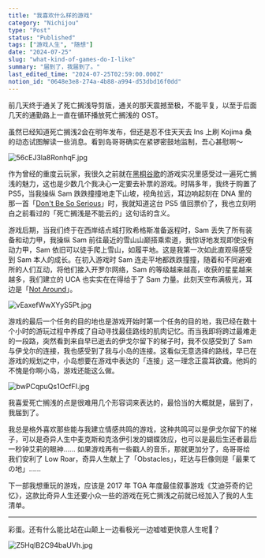 ```yaml
---
title: "我喜欢什么样的游戏"
category: "Nichijou"
type: "Post"
status: "Published"
tags: ["游戏人生", "随想"]
date: "2024-07-25"
slug: "what-kind-of-games-do-I-like"
summary: "届到了，我届到了。"
last_edited_time: "2024-07-25T02:59:00.000Z"
notion_id: "0648e3e8-274a-4b88-a994-d53dbd16f0dd"
---
```



前几天终于通关了死亡搁浅导剪版，通关的那天震撼至极，不能平复，以至于后面几天的通勤路上一直在循环播放死亡搁浅的 OST。


虽然已经知道死亡搁浅2会在明年发布，但还是忍不住天天去 Ins 上刷 Kojima 桑的动态试图解读一些消息。看到岛哥哥确实在紧锣密鼓地监制，吾心甚慰啊～


![56cEJ3la8RonhqF.jpg](https://cdn.sa.net/2024/07/25/56cEJ3la8RonhqF.jpg)


作为曾经的重度云玩家，我很久之前就在[黑桐谷歌](https://www.bilibili.com/video/BV1FJ411D7gZ)的游戏实况里感受过一遍死亡搁浅的魅力，这也是少数几个我决心一定要去补票的游戏。时隔多年，我终于购置了 PS5，当我操纵 Sam 跌跌撞撞地走下山坡，视角拉远，耳边响起刻在 DNA 里的那一首「[Don't Be So Serious](https://music.163.com/song?id=1419191927&userid=45403592)」时，我就知道这台 PS5 值回票价了，我也立刻明白之前看过的「死亡搁浅是不能云的」这句话的含义。


游戏后期，当我们终于在西岸结点城打败希格斯准备返程时，Sam 丢失了所有装备和动力甲，我操纵 Sam 前往最近的雪山山巅搭乘索道，我惊讶地发现即使没有动力甲，Sam 依旧可以徒手爬上雪山，如履平地。这是我第一次如此直观得感受到 Sam 本人的成长。在初入游戏时 Sam 连走平地都跌跌撞撞，随着和不同避难所的人们互动，将他们接入开罗尔网络，Sam 的等级越来越高，收获的星星越来越多，我们建立的 UCA 也实实在在得给于了 Sam 力量。此刻天空布满极光，耳边是「[Not Around](https://music.163.com/song?id=1419188888&userid=45403592)」。


![vEaxefWwXYyS5Pt.jpg](https://cdn.sa.net/2024/07/25/vEaxefWwXYyS5Pt.jpg)


游戏的最后一个任务的目的地也是游戏开始时第一个任务的目的地，我已经在数十个小时的游玩过程中养成了自动寻找最佳路线的肌肉记忆。而当我即将跨过最难走的一段路，突然看到来自早已逝去的伊戈尔留下的梯子时，我不仅感受到了 Sam 与伊戈尔的连接，我也感受到了我与小岛的连接。这看似无意选择的路线，早已在游戏的规划之中，小岛想要在游戏中表达的「连接」这一理念正震耳欲聋。他妈的不愧是你啊小岛，游戏还能这么做。


![bwPCqpuQs1OcfFI.jpg](https://cdn.sa.net/2024/07/25/bwPCqpuQs1OcfFI.jpg)


我喜爱死亡搁浅的点是很难用几个形容词来表达的，最恰当的大概就是，届到了，我届到了。


我总是格外喜欢那些能与我建立情感共鸣的游戏，这种共鸣可以是伊戈尔留下的梯子，可以是奇异人生中麦克斯和克洛伊引发的蝴蝶效应，也可以是最后生还者最后一秒钟艾莉的眼神…… 如果游戏再有一些戳人的音乐，那就更加分了，岛哥哥给我们安利了 Low Roar，奇异人生献上了「Obstacles」，旺达与巨像则是「最果ての地」……


下一部我想重玩的游戏，应该是 2017 年 TGA 年度最佳叙事游戏《艾迪芬奇的记忆》，这款比奇异人生还要小众一些的游戏在死亡搁浅之前就已经加入了我的人生清单。


---


彩蛋。还有什么能比站在山颠上一边看极光一边嘘嘘更快意人生呢🌚？


![Z5HqIB2C94baUVh.jpg](https://cdn.sa.net/2024/07/25/Z5HqIB2C94baUVh.jpg)

